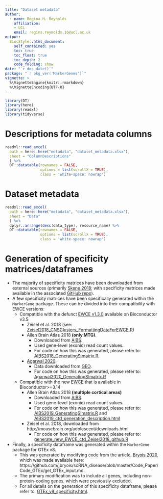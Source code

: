 ```yaml
---
title: "Dataset metadata"
author: 
  - name: Regina H. Reynolds
    affiliation:
    - UCL
    email: regina.reynolds.16@ucl.ac.uk
output: 
  BiocStyle::html_document:
    self_contained: yes
    toc: true
    toc_float: true
    toc_depth: 2
    code_folding: show
date: "`r doc_date()`"
package: "`r pkg_ver('MarkerGenes')`"
vignette: >
  %\VignetteEngine{knitr::rmarkdown}
  %\VignetteEncoding{UTF-8}  
---
```


```r

library(DT)
library(here)
library(readxl)
library(tidyverse)

```

# Descriptions for metadata columns

```r

readxl::read_excel(
  path = here::here("metadata", "dataset_metadata.xlsx"), 
  sheet = "ColumnDescriptions"
  ) %>% 
  DT::datatable(rownames = FALSE,
                options = list(scrollX = TRUE),
                class = 'white-space: nowrap')

```

# Dataset metadata

```r

readxl::read_excel(
  path = here::here("metadata", "dataset_metadata.xlsx"), 
  sheet = "Data"
  ) %>% 
  dplyr::arrange(desc(data_type), resource_name) %>% 
  DT::datatable(rownames = FALSE,
                options = list(scrollX = TRUE),
                class = 'white-space: nowrap')

```

# Generation of specificity matrices/dataframes

- The majority of specificity matrices have been downloaded from external sources (primarily [Skene 2018](https://pubmed.ncbi.nlm.nih.gov/29785013/); with specificity matrices made available in the associated [GitHub repo](https://github.com/NathanSkene/MAGMA_Celltyping/tree/master/data)).
- A few specificity matrices have been specifically generated within the `MarkerGene` package. These can be divided into their compatibility with EWCE versions:
    - Compatible with the defunct [EWCE v1.3.0](https://bioconductor.riken.jp/packages/3.5/bioc/html/EWCE.html) available on Bioconductor v3.5
        - Zeisel et al. 2018 (see: [Zeisel2018_CNSClusters_FormattingDataForEWCE.R](https://github.com/RHReynolds/MarkerGenes/blob/master/data-raw/Zeisel2018_CNSClusters_FormattingDataForEWCE.R))
        - Allen Brain Atlas 2018 **(only MTG)**. 
            - Downloaded from [AIBS](https://portal.brain-map.org/atlases-and-data/rnaseq/human-mtg-smart-seq).
            - Used gene-level (exonic) read count values.
            - For code on how this was generated, please refer to: [AIBS2018_GeneratingSImatrix.R](https://github.com/RHReynolds/MarkerGenes/blob/master/data-raw/AIBS2018_GeneratingSImatrix.R). 
        - [Agarwal 2020](https://www.nature.com/articles/s41467-020-17876-0).
            - Data downloaded from [GEO](https://www.ncbi.nlm.nih.gov/geo/query/acc.cgi?acc=GSE140231). 
            - For code on how this was generated, please refer to: [Agarwal2020_GeneratingSImatrix.R](https://github.com/RHReynolds/MarkerGenes/blob/master/data-raw/Agarwal2020_GeneratingSImatrix.R)
    - Compatible with the new [EWCE](https://nathanskene.github.io/EWCE/index.html) that is available in Bioconductor>=3.14
        - Allen Brain Atlas 2018 **(multiple cortical areas)**
            - Downloaded from [AIBS](https://portal.brain-map.org/atlases-and-data/rnaseq/human-multiple-cortical-areas-smart-seq).
            - Used gene-level (exonic) read count values.
            - For code on how this was generated, please refer to: [AIBS2019_GeneratingSImatrix.R](https://github.com/RHReynolds/MarkerGenes/blob/master/data-raw/AIBS2019_GeneratingSImatrix.R) and [AIBS2019_ctd_generation_description.html](https://github.com/RHReynolds/MarkerGenes/blob/master/data-raw/AIBS2019_ctd_generation_description.html)
        - Zeisel et al. 2018, downloaded from http://mousebrain.org/adolescent/downloads.html 
            - For code on how this was generated, please refer to: [generate_new_EWCE_ctd_Zeisel2018_github.R](https://github.com/RHReynolds/MarkerGenes/blob/master/data-raw/generate_new_EWCE_ctd_Zeisel2018_github.R)
- Finally, a specificity dataframe was generated within the `MarkerGene` package for GTEx v8. 
    - This was generated by modifying code from the article, [Bryois 2020](https://pubmed.ncbi.nlm.nih.gov/32341526/), which was made available here: https://github.com/jbryois/scRNA_disease/blob/master/Code_Paper/Code_GTEx/get_GTEx_input.md. 
    - The primary modification was to include all genes, including non-protein-coding genes, which were previously excluded.
    - For all details on the generation of this specificity dataframe, please refer to: [GTEx_v8_specificity.html](https://github.com/RHReynolds/MarkerGenes/blob/master/data-raw/GTEx_v8_specificity.Rmd).
 
